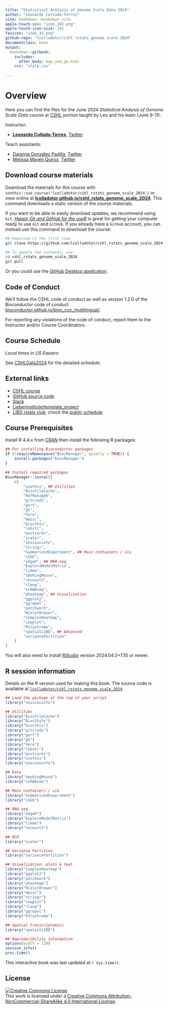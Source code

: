 ```yaml
---
title: "Statistical Analysis of Genome Scale Data 2024"
author: "Leonardo Collado-Torres"
site: bookdown::bookdown_site
apple-touch-sin: "icon_192.png"
apple-touch-icon-size: 192
favicon: "icon_32.png"
github-repo: "lcolladotor/cshl_rstats_genome_scale_2024"
documentclass: book
output:
  bookdown::gitbook:
    includes:
      after_body: map_and_ga.html
    css: "style.css"
    
---
```


# Overview {-}

Here you can find the files for the June 2024 _Statistical Analysis of Genome Scale Data_ course at [CSHL](https://meetings.cshl.edu/courses.aspx?course=C-DATA&year=24) portion taught by Leo and his team (June 9-11).

<!-- See [CSHLData2023](https://seandavi.github.io/CSHLData2023/) for a list of all instructors and related materials. -->

Instructor:

* [**Leonardo Collado-Torres**](http://lcolladotor.github.io/), [Twitter](https://twitter.com/lcolladotor)

Teach assistants:

* [Daianna González Padilla](https://daianna21.github.io/), [Twitter](https://twitter.com/daianna_glez)
* [Melissa Mayén Quiroz](http://Melii99.github.io/), [Twitter](http://twitter.com/meli_mq99)


## Download course materials {-}

Download the materials for this course with `usethis::use_course('lcolladotor/cshl_rstats_genome_scale_2024')` or view online at [**lcolladotor.github.io/cshl_rstats_genome_scale_2024**](http://lcolladotor.github.io/cshl_rstats_genome_scale_2024). This command downloads a static version of the course materials. 

If you want to be able to easily download updates, we recommend using `Git`. [_Happy Git and GitHub for the useR_](https://happygitwithr.com/) is great for getting your computer ready to use `Git` and `GitHub`. If you already have a `GitHub` account, you can instead use this command to download the course:

```bash
## Download it the first time
git clone https://github.com/lcolladotor/cshl_rstats_genome_scale_2024.git

## To update the contents, use:
cd cshl_rstats_genome_scale_2024
git pull
```

Or you could use the [GitHub Desktop application](x-github-client://openRepo/https://github.com/lcolladotor/cshl_rstats_genome_scale_2024).

## Code of Conduct {-}

We'll follow the CSHL code of conduct as well as version 1.2.0 of the Bioconductor code of conduct [bioconductor.github.io/bioc_coc_multilingual/](https://bioconductor.github.io/bioc_coc_multilingual/). 

For reporting any violations of the code of conduct, report them to the Instructor and/or Course Coordinators.

## Course Schedule {-}

_Local times in US Eastern_

See [CSHLData2024](https://bit.ly/cshldata2024) for the detailed schedule.
  
## External links {-}

* [CSHL course](https://meetings.cshl.edu/courses.aspx?course=C-DATA&year=24)
* [GitHub source code](https://github.com/lcolladotor/cshl_rstats_genome_scale_2024)
* [Slack](https://cshldata-2024.slack.com)
* [LieberInstitute/template_project](https://github.com/LieberInstitute/template_project)
* [LIBD rstats club](http://research.libd.org/rstatsclub/): check the [public schedule](https://docs.google.com/spreadsheets/d/1is8dZSd0FZ9Qi1Zvq1uRhm-P1McnJRd_zxdAfCRoMfA/edit?usp=sharing)
  

## Course Prerequisites {-}

Install R 4.4.x from [CRAN](https://cran.r-project.org/) then install the following R packages:

```r
## For installing Bioconductor packages
if (!requireNamespace("BiocManager", quietly = TRUE)) {
    install.packages("BiocManager")
}

## Install required packages
BiocManager::install(
    c(
        "usethis", ## Utilities
        "BiocFileCache",
        "RefManageR",
        "gitcreds",
        "gert",
        "gh",
        "here",
        "Hmisc",
        "biocthis",
        "lobstr",
        "postcards",
        "scater",
        "sessioninfo",
        "stringr",
        "SummarizedExperiment", ## Main containers / vis
        "iSEE",
        "edgeR", ## RNA-seq
        "ExploreModelMatrix",
        "limma",
        "smokingMouse",
        "recount3",
        "rlang",
        "scRNAseq",
        "pheatmap", ## Visualization
        "ggplot2",
        "ggrepel",
        "patchwork",
        "RColorBrewer",
        "ComplexHeatmap",
        "cowplot",
        "Polychrome",
        "spatialLIBD", ## Advanced
        "variancePartition"
    )
)
```

You will also need to install [RStudio](https://rstudio.com/products/rstudio/download/#download) version 2024.04.0+735 or newer.

## R session information {-}

Details on the R version used for making this book. The source code is available at [`lcolladotor/cshl_rstats_genome_scale_2024`](https://github.com/lcolladotor/cshl_rstats_genome_scale_2024).

```r
## Load the package at the top of your script
library("sessioninfo")

## Utilities
library("BiocFileCache")
library("BiocStyle")
library("biocthis")
library("gitcreds")
library("gert")
library("gh")
library("here")
library("lobstr")
library("postcards")
library("usethis")
library("sessioninfo")

## Data
library("smokingMouse")
library("scRNAseq")

## Main containers / vis
library("SummarizedExperiment")
library("iSEE")

## RNA-seq
library("edgeR")
library("ExploreModelMatrix")
library("limma")
library("recount3")

## QCA
library("scater")

## Variance Partition
library("variancePartition")

## Visualization: plots & text
library("ComplexHeatmap")
library("ggplot2")
library("patchwork")
library("pheatmap")
library("RColorBrewer")
library("Hmisc")
library("stringr")
library("cowplot")
library("rlang")
library("ggrepel")
library("Polychrome")

## Spatial transcriptomics
library("spatialLIBD")
```

```r
## Reproducibility information
options(width = 120)
session_info()
proc.time()
```

This interactive book was last updated at `r Sys.time()`.

## License  {-}

<a rel="license" href="http://creativecommons.org/licenses/by-nc-sa/4.0/"><img alt="Creative Commons License" style="border-width:0" src="https://i.creativecommons.org/l/by-nc-sa/4.0/88x31.png" /></a><br />This work is licensed under a <a rel="license" href="http://creativecommons.org/licenses/by-nc-sa/4.0/">Creative Commons Attribution-NonCommercial-ShareAlike 4.0 International License</a>.
